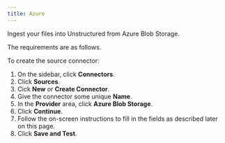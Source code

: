```yaml
---
title: Azure
---
```



<FirstTimeUISourceConnector />

Ingest your files into Unstructured from Azure Blob Storage.

The requirements are as follows.


<AzurePrerequisites />

To create the source connector:

1. On the sidebar, click **Connectors**.
2. Click **Sources**.
3. Cick **New** or **Create Connector**.
4. Give the connector some unique **Name**.
5. In the **Provider** area, click **Azure Blob Storage**.
6. Click **Continue**. 
7. Follow the on-screen instructions to fill in the fields as described later on this page.
8. Click **Save and Test**.


<AzureFields />




